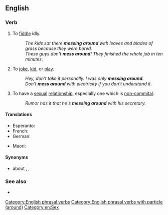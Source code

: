 ==English==

===Verb===
{{en-verb|*}}

# {{lb|en|informal}} To [[fiddle]] idly.
#: ''The kids sat there '''messing around''' with leaves and blades of grass because they were bored.''
#: ''These guys don't '''mess around'''! They finished the whole job in ten minutes.''
# {{lb|en|informal}} To [[joke]], [[kid]], or [[play]].
#: ''Hey, don't take it personally. I was only '''messing around'''.''
#: ''Don't '''mess around''' with electricity if you don't understand it.''
# {{lb|en|informal}} To have a [[sexual]] [[relationship]], especially one which is [[non-commital]].
#: ''Rumor has it that he's '''messing around''' with his secretary.''

====Translations====
{{trans-top|To fiddle idly, to waste time}}
* Esperanto: {{t+|eo|stultumi}}
* French: {{t+|fr|faire l’idiot}}
* German: {{t|de|herumspielen}}
{{trans-mid}}
* Maori: {{t|mi|mahi āniwa}}
{{trans-bottom}}

====Synonyms====
* {{sense|fiddle idly}} {{l|en|faff}} about {{qualifier|British, idiomatic}}, {{l|en|dick around}} {{qualifier|American, vulgar}}, {{l|en|waste time}}

===See also===
* {{l|en|mess with}}

[[Category:English phrasal verbs]]
[[Category:English phrasal verbs with particle (around)]]
[[Category:en:Sex]]